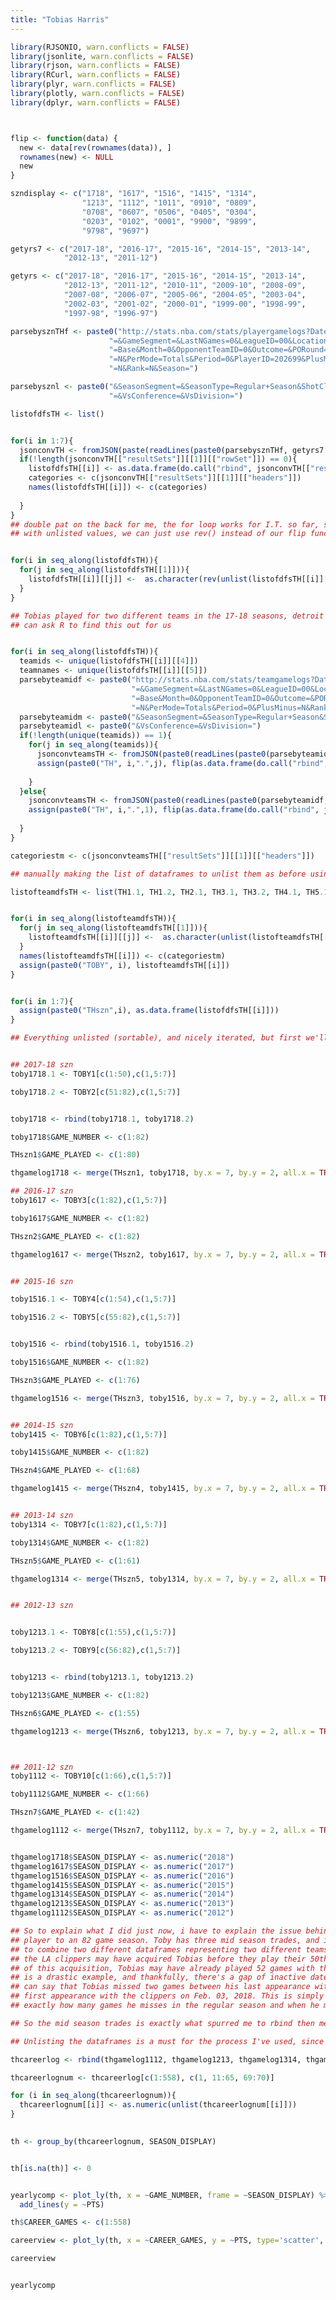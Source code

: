 ```yaml
---
title: "Tobias Harris"
---
```



```r


library(RJSONIO, warn.conflicts = FALSE)
library(jsonlite, warn.conflicts = FALSE)
library(rjson, warn.conflicts = FALSE)
library(RCurl, warn.conflicts = FALSE)
library(plyr, warn.conflicts = FALSE)
library(plotly, warn.conflicts = FALSE)
library(dplyr, warn.conflicts = FALSE)



flip <- function(data) {
  new <- data[rev(rownames(data)), ]
  rownames(new) <- NULL
  new
}

szndisplay <- c("1718", "1617", "1516", "1415", "1314",
                "1213", "1112", "1011", "0910", "0809",
                "0708", "0607", "0506", "0405", "0304",
                "0203", "0102", "0001", "9900", "9899",
                "9798", "9697")

getyrs7 <- c("2017-18", "2016-17", "2015-16", "2014-15", "2013-14",
            "2012-13", "2011-12")

getyrs <- c("2017-18", "2016-17", "2015-16", "2014-15", "2013-14",
            "2012-13", "2011-12", "2010-11", "2009-10", "2008-09",
            "2007-08", "2006-07", "2005-06", "2004-05", "2003-04",
            "2002-03", "2001-02", "2000-01", "1999-00", "1998-99",
            "1997-98", "1996-97")

parsebysznTHf <- paste0("http://stats.nba.com/stats/playergamelogs?DateFrom=&DateTo",
                      "=&GameSegment=&LastNGames=0&LeagueID=00&Location=&MeasureType",
                      "=Base&Month=0&OpponentTeamID=0&Outcome=&PORound=0&PaceAdjust",
                      "=N&PerMode=Totals&Period=0&PlayerID=202699&PlusMinus",
                      "=N&Rank=N&Season=")

parsebysznl <- paste0("&SeasonSegment=&SeasonType=Regular+Season&ShotClockRange",
                      "=&VsConference=&VsDivision=")

listofdfsTH <- list()


for(i in 1:7){
  jsonconvTH <- fromJSON(paste(readLines(paste0(parsebysznTHf, getyrs7[i], parsebysznl), warn = FALSE), collapse = ""))
  if(!length(jsonconvTH[["resultSets"]][[1]][["rowSet"]]) == 0){
    listofdfsTH[[i]] <- as.data.frame(do.call("rbind", jsonconvTH[["resultSets"]][[1]][["rowSet"]]))
    categories <- c(jsonconvTH[["resultSets"]][[1]][["headers"]])
    names(listofdfsTH[[i]]) <- c(categories)
    
  }
}
## double pat on the back for me, the for loop works for I.T. so far, showing 7 seasons played.
## with unlisted values, we can just use rev() instead of our flip function


for(i in seq_along(listofdfsTH)){
  for(j in seq_along(listofdfsTH[[1]])){
    listofdfsTH[[i]][[j]] <-  as.character(rev(unlist(listofdfsTH[[i]][[j]])))
  }
}

## Tobias played for two different teams in the 17-18 seasons, detroit and LA. lets see if we 
## can ask R to find this out for us


for(i in seq_along(listofdfsTH)){
  teamids <- unique(listofdfsTH[[i]][[4]])
  teamnames <- unique(listofdfsTH[[i]][[5]])
  parsebyteamidf <- paste0("http://stats.nba.com/stats/teamgamelogs?DateFrom=&DateTo",
                           "=&GameSegment=&LastNGames=0&LeagueID=00&Location=&MeasureType",
                           "=Base&Month=0&OpponentTeamID=0&Outcome=&PORound=0&PaceAdjust",
                           "=N&PerMode=Totals&Period=0&PlusMinus=N&Rank=N&Season=")
  parsebyteamidm <- paste0("&SeasonSegment=&SeasonType=Regular+Season&ShotClockRange=&TeamID=")
  parsebyteamidl <- paste0("&VsConference=&VsDivision=")
  if(!length(unique(teamids)) == 1){
    for(j in seq_along(teamids)){
      jsonconvteamsTH <- fromJSON(paste0(readLines(paste0(parsebyteamidf, getyrs[i], parsebyteamidm, teamids[j], parsebyteamidl), warn = FALSE)))
      assign(paste0("TH", i,".",j), flip(as.data.frame(do.call("rbind", jsonconvteamsTH[["resultSets"]][[1]][["rowSet"]]))))
      
    }
  }else{
    jsonconvteamsTH <- fromJSON(paste0(readLines(paste0(parsebyteamidf, getyrs[i], parsebyteamidm, teamids , parsebyteamidl), warn = FALSE)))
    assign(paste0("TH", i,".",1), flip(as.data.frame(do.call("rbind", jsonconvteamsTH[["resultSets"]][[1]][["rowSet"]]))))
    
  }
}

categoriestm <- c(jsonconvteamsTH[["resultSets"]][[1]][["headers"]])

## manually making the list of dataframes to unlist them as before using the unlist for loop

listofteamdfsTH <- list(TH1.1, TH1.2, TH2.1, TH3.1, TH3.2, TH4.1, TH5.1, TH6.1, TH6.2, TH7.1)


for(i in seq_along(listofteamdfsTH)){
  for(j in seq_along(listofteamdfsTH[[1]])){
    listofteamdfsTH[[i]][[j]] <-  as.character(unlist(listofteamdfsTH[[i]][[j]]))
  }
  names(listofteamdfsTH[[i]]) <- c(categoriestm)
  assign(paste0("TOBY", i), listofteamdfsTH[[i]])
}


for(i in 1:7){
  assign(paste0("THszn",i), as.data.frame(listofdfsTH[[i]]))
}

## Everything unlisted (sortable), and nicely iterated, but first we'll find the process it takes to make the full career gamelog


## 2017-18 szn
toby1718.1 <- TOBY1[c(1:50),c(1,5:7)]

toby1718.2 <- TOBY2[c(51:82),c(1,5:7)]


toby1718 <- rbind(toby1718.1, toby1718.2)

toby1718$GAME_NUMBER <- c(1:82)

THszn1$GAME_PLAYED <- c(1:80)

thgamelog1718 <- merge(THszn1, toby1718, by.x = 7, by.y = 2, all.x = TRUE, all.y = TRUE)

## 2016-17 szn
toby1617 <- TOBY3[c(1:82),c(1,5:7)]

toby1617$GAME_NUMBER <- c(1:82)

THszn2$GAME_PLAYED <- c(1:82)

thgamelog1617 <- merge(THszn2, toby1617, by.x = 7, by.y = 2, all.x = TRUE, all.y = TRUE)


## 2015-16 szn

toby1516.1 <- TOBY4[c(1:54),c(1,5:7)]

toby1516.2 <- TOBY5[c(55:82),c(1,5:7)]


toby1516 <- rbind(toby1516.1, toby1516.2)

toby1516$GAME_NUMBER <- c(1:82)

THszn3$GAME_PLAYED <- c(1:76)

thgamelog1516 <- merge(THszn3, toby1516, by.x = 7, by.y = 2, all.x = TRUE, all.y = TRUE)


## 2014-15 szn
toby1415 <- TOBY6[c(1:82),c(1,5:7)]

toby1415$GAME_NUMBER <- c(1:82)

THszn4$GAME_PLAYED <- c(1:68)

thgamelog1415 <- merge(THszn4, toby1415, by.x = 7, by.y = 2, all.x = TRUE, all.y = TRUE)


## 2013-14 szn
toby1314 <- TOBY7[c(1:82),c(1,5:7)]

toby1314$GAME_NUMBER <- c(1:82)

THszn5$GAME_PLAYED <- c(1:61)

thgamelog1314 <- merge(THszn5, toby1314, by.x = 7, by.y = 2, all.x = TRUE, all.y = TRUE)


## 2012-13 szn


toby1213.1 <- TOBY8[c(1:55),c(1,5:7)]

toby1213.2 <- TOBY9[c(56:82),c(1,5:7)]


toby1213 <- rbind(toby1213.1, toby1213.2)

toby1213$GAME_NUMBER <- c(1:82)

THszn6$GAME_PLAYED <- c(1:55)

thgamelog1213 <- merge(THszn6, toby1213, by.x = 7, by.y = 2, all.x = TRUE, all.y = TRUE)



## 2011-12 szn
toby1112 <- TOBY10[c(1:66),c(1,5:7)]

toby1112$GAME_NUMBER <- c(1:66)

THszn7$GAME_PLAYED <- c(1:42)

thgamelog1112 <- merge(THszn7, toby1112, by.x = 7, by.y = 2, all.x = TRUE, all.y = TRUE)


thgamelog1718$SEASON_DISPLAY <- as.numeric("2018")
thgamelog1617$SEASON_DISPLAY <- as.numeric("2017")
thgamelog1516$SEASON_DISPLAY <- as.numeric("2016")
thgamelog1415$SEASON_DISPLAY <- as.numeric("2015")
thgamelog1314$SEASON_DISPLAY <- as.numeric("2014")
thgamelog1213$SEASON_DISPLAY <- as.numeric("2013")
thgamelog1112$SEASON_DISPLAY <- as.numeric("2012")

## So to explain what I did just now, i have to explain the issue behind trying to depend each
## player to an 82 game season. Toby has three mid season trades, and it gets ugly when trying 
## to combine two different dataframes representing two different teams' schedules. For instance,
## the LA clippers may have acquired Tobias before they play their 50th game, but at the time
## of this acquisition, Tobias may have already played 52 games with the Detroit Pistons. This
## is a drastic example, and thankfully, there's a gap of inactive dates large enough so that we 
## can say that Tobias missed two games between his last appearance with the Pistons on Jan. 29, 2018 and his
## first appearance with the clippers on Feb. 03, 2018. This is simply for fantasy purposes, so we can know
## exactly how many games he misses in the regular season and when he misses those games.

## So the mid season trades is exactly what spurred me to rbind then merge as I did for Tobias's three mid season trades.

## Unlisting the dataframes is a must for the process I've used, since it is necessary for keeping order in tact

thcareerlog <- rbind(thgamelog1112, thgamelog1213, thgamelog1314, thgamelog1415, thgamelog1516, thgamelog1617, thgamelog1718)

thcareerlognum <- thcareerlog[c(1:558), c(1, 11:65, 69:70)]

for (i in seq_along(thcareerlognum)){
  thcareerlognum[[i]] <- as.numeric(unlist(thcareerlognum[[i]]))
}
  

th <- group_by(thcareerlognum, SEASON_DISPLAY)


th[is.na(th)] <- 0


yearlycomp <- plot_ly(th, x = ~GAME_NUMBER, frame = ~SEASON_DISPLAY) %>%
  add_lines(y = ~PTS)

th$CAREER_GAMES <- c(1:558)

careerview <- plot_ly(th, x = ~CAREER_GAMES, y = ~PTS, type='scatter', mode='lines')

careerview


yearlycomp





```







